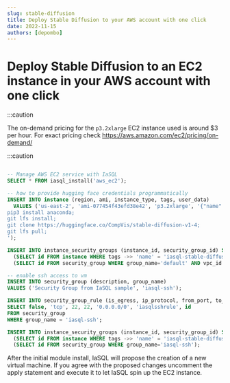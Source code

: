 ```yaml
---
slug: stable-diffusion
title: Deploy Stable Diffusion to your AWS account with one click
date: 2022-11-15
authors: [depombo]
---
```


# Deploy Stable Diffusion to an EC2 instance in your AWS account with one click

:::caution

The on-demand pricing for the `p3.2xlarge` EC2 instance used is around $3 per hour. For exact pricing check https://aws.amazon.com/ec2/pricing/on-demand/

:::caution


```sql TheButton[Deploy Stable Diffusion]="Deploy Stable Diffusion"

-- Manage AWS EC2 service with IaSQL
SELECT * FROM iasql_install('aws_ec2');

-- how to provide hugging face credentials programmatically
INSERT INTO instance (region, ami, instance_type, tags, user_data)
  VALUES ('us-east-2', 'ami-077454f43efd38e42', 'p3.2xlarge', '{"name":"iasql-stable-diffusion"}', 'sudo yum install ec2-instance-connect;
pip3 install anaconda;
git lfs install;
git clone https://huggingface.co/CompVis/stable-diffusion-v1-4;
git lfs pull;
');

INSERT INTO instance_security_groups (instance_id, security_group_id) SELECT
  (SELECT id FROM instance WHERE tags ->> 'name' = 'iasql-stable-diffusion'),
  (SELECT id FROM security_group WHERE group_name='default' AND vpc_id = (SELECT id FROM vpc WHERE is_default = true LIMIT 1));

-- enable ssh access to vm
INSERT INTO security_group (description, group_name)
VALUES ('Security Group from IaSQL sample', 'iasql-ssh');

INSERT INTO security_group_rule (is_egress, ip_protocol, from_port, to_port, cidr_ipv4, description, security_group_id)
SELECT false, 'tcp', 22, 22, '0.0.0.0/0', 'iasqlsshrule', id
FROM security_group
WHERE group_name = 'iasql-ssh';

INSERT INTO instance_security_groups (instance_id, security_group_id) SELECT
  (SELECT id FROM instance WHERE tags ->> 'name' = 'iasql-stable-diffusion'),
  (SELECT id FROM security_group WHERE group_name='iasql-ssh');
```

After the initial module install, IaSQL will propose the creation of a new virtual machine.
If you agree with the proposed changes uncomment the apply statement and execute it to let IaSQL spin up the EC2 instance.